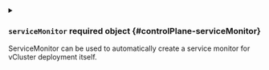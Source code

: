 
<details className="config-field" data-expandable="true">
<summary>

### `serviceMonitor` <span className="config-field-required" data-required="false">required</span> <span className="config-field-type">object</span> <span className="config-field-default"></span> <span className="config-field-enum"></span> {#controlPlane-serviceMonitor}

ServiceMonitor can be used to automatically create a service monitor for vCluster deployment itself.

</summary>




<details className="config-field" data-expandable="false" open>
<summary>

#### `enabled` <span className="config-field-required" data-required="false">required</span> <span className="config-field-type">boolean</span> <span className="config-field-default">false</span> <span className="config-field-enum"></span> {#controlPlane-serviceMonitor-enabled}

Enabled configures if Helm should create the service monitor.

</summary>



</details>



<details className="config-field" data-expandable="false" open>
<summary>

#### `labels` <span className="config-field-required" data-required="false">required</span> <span className="config-field-type">object</span> <span className="config-field-default"></span> <span className="config-field-enum"></span> {#controlPlane-serviceMonitor-labels}

Labels are the extra labels to add to the service monitor.

</summary>



</details>



<details className="config-field" data-expandable="false" open>
<summary>

#### `annotations` <span className="config-field-required" data-required="false">required</span> <span className="config-field-type">object</span> <span className="config-field-default"></span> <span className="config-field-enum"></span> {#controlPlane-serviceMonitor-annotations}

Annotations are the extra annotations to add to the service monitor.

</summary>



</details>


</details>
